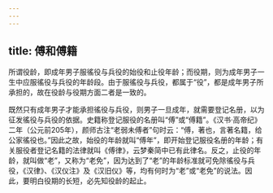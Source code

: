 ```yaml
---
---
---
```

title: 傅和傅籍
---



所谓役龄，即成年男子服徭役与兵役的始役和止役年龄；而役期，则为成年男子一生中应服徭役与兵役的年龄段。由于服徭役与兵役，都属于“役”，都是成年男子所承担的，故在役龄与役期方面二者是一致的。

既然只有成年男子才能承担徭役与兵役，则男子一旦成年，就需要登记名册，以为征发徭役与兵役的依据。史籍称登记服役的名册叫“傅”或“傅籍”。《汉书·高帝纪》二年（公元前205年），颜师古注“老弱未傅者”句时云：“傅，著也，言著名籍，给公家徭役也。”因此之故，始役的年龄就叫“傅年”，即开始登记服役名册的年龄；有关服役者登记名籍的法律就叫《傅律》，云梦秦简中已有此律名。反之，止役的年龄，就叫做“老”，又称为“老免”，因为达到了“老”的年龄标准就可免除徭役与兵役，《汉律》、《汉仪注》及《汉旧仪》等，均有何时为“老”或“老免”的说法。因此，要明白役期的长短，必先知役龄的起止。